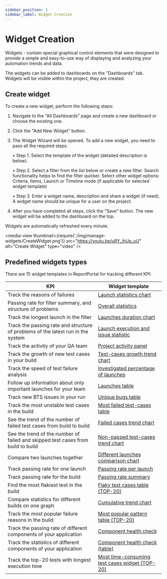```yaml
---
sidebar_position: 3
sidebar_label: Widget Creation
---
```


# Widget Creation

Widgets - contain special graphical control elements that were designed to provide a simple and 
easy-to-use way of displaying and analyzing your automation trends and data.

The widgets can be added to dashboards on the "Dashboards" tab. Widgets will be visible within the project, they are created.

## Create widget

To create a new widget, perform the following steps:

1. Navigate to the "All Dashboards" page and create a new dashboard or choose the existing one.

2. Click the "Add New Widget" button.

3. The Widget Wizard will be opened. To add a new widget, you need to pass all the required steps.

    • Step 1. Select the template of the widget (detailed description is below).

    • Step 2. Select a filter from the list below or create a new filter. Search functionality helps to find the filter quicker. Select other widget options: Criteria, Items, Launch or Timeline mode (if applicable for selected widget template)

    • Step 3. Enter a widget name, description and share a widget (if need). 
      A widget name should be unique for a user on the project.

4. After you have completed all steps, click the "Save" button. The new widget will be added to the dashboard on the top.

Widgets are automatically refreshed every minute.

<media-view thumbnail={require('./img/manage-widgets/CreateWidget.png')} src="https://youtu.be/uRY_ihUe_oU" alt="Create Widget" type="video" />

## Predefined widgets types

There are 15 widget templates in ReportPortal for tracking different KPI:

| KPI                                                                              | Widget template                                                        |
|----------------------------------------------------------------------------------|------------------------------------------------------------------------|
| Track the reasons of failures                                                    | [Launch statistics chart](./LaunchStatisticsChart)                     |
| Passing rate for filter summary, and structure of problems                       | [Overall statistics](./OverallStatistics)                              |
| Track the longest launch in the filter                                           | [Launches duration chart](./LaunchesDurationChart)                     |
| Track the passing rate and structure of problems of the latest run in the system | [Launch execution and issue statistic](./LaunchExecutionAndIssueStatistic) |
| Track the activity of your QA team                                               | [Project activity panel](./ProjectActivityPanel)                       |
| Track the growth of new test cases in your build                                 | [Test-cases growth trend chart](./TestCasesGrowthTrendChart)           |
| Track the speed of test failure analysis                                         | [Investigated percentage of launches](./InvestigatedPercentageOfLaunches) |
| Follow up information about only important launches for your team                | [Launches table](./LaunchesTable)                                      |
| Track new BTS issues in your run                                                 | [Unique bugs table](./UniqueBugsTable)                                 |
| Track the most unstable test cases in the build                                  | [Most failed test-cases table](./MostFailedTestCasesTable)             |
| See the trend of the number of failed test cases from build to build             | [Failed cases trend chart](./FailedCasesTrendChart)                    |
| See the trend of the number of failed and skipped test cases from build to build | [Non-passed test-cases trend chart](./NonPassedTestCasesTrendChart)    |
| Compare two launches together                                                    | [Different launches comparison chart](./DifferentLaunchesComparisonChart) |
| Track passing rate for one launch                                                | [Passing rate per launch](./PassingRatePerLaunch)                      |
| Track passing rate for the build                                                 | [Passing rate summary](./PassingRateSummary)                           |
| Find the most flakiest test in the build                                         | [Flaky test cases table (TOP-20)](./FlakyTestCasesTable)               |
| Compare statistics for different builds on one graph                             | [Cumulative trend chart](./CumulativeTrendChart)                       |
| Track the most popular failure reasons in the build                              | [Most popular pattern table (TOP-20)](./MostPopularPatternTable)       |
| Track the passing rate of different components of your application               | [Component health check](./ComponentHealthCheck)                       |
| Track the statistics of different components of your application                 | [Component health check (table)](./TableComponentHealthCheck)          |
| Track the top-20 tests with longest execution time                               | [Most time-consuming test cases widget (TOP-20)](./MostTimeConsumingTestCasesWidget)                |
